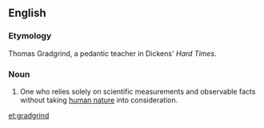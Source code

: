 ==English==

===Etymology===
Thomas Gradgrind, a pedantic teacher in Dickens' ''Hard Times''.

===Noun===
{{en-noun}}

# {{obsolete}} One who relies solely on scientific measurements and observable facts without taking [[human nature]] into consideration.

[[et:gradgrind]]